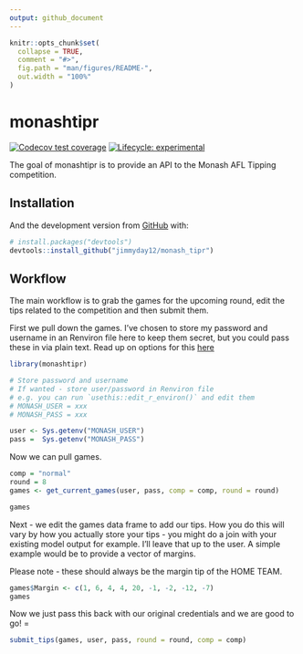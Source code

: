 ```yaml
---
output: github_document
---
```


<!-- README.md is generated from README.Rmd. Please edit that file -->

```r
knitr::opts_chunk$set(
  collapse = TRUE,
  comment = "#>",
  fig.path = "man/figures/README-",
  out.width = "100%"
)
```

# monashtipr

<!-- badges: start -->
[![Codecov test coverage](https://codecov.io/gh/jimmyday12/monash_tipr/branch/master/graph/badge.svg)](https://codecov.io/gh/jimmyday12/monash_tipr?branch=master)
[![Lifecycle: experimental](https://img.shields.io/badge/lifecycle-experimental-orange.svg)](https://www.tidyverse.org/lifecycle/#experimental)
<!-- badges: end -->

The goal of monashtipr is to provide an API to the Monash AFL Tipping competition.

## Installation

And the development version from [GitHub](https://github.com/) with:

``` r
# install.packages("devtools")
devtools::install_github("jimmyday12/monash_tipr")
```
## Workflow

The main workflow is to grab the games for the upcoming round, edit the tips related to the competition and then submit them. 

First we pull down the games. I've chosen to store my password and username in an Renviron file here to keep them secret, but you could pass these in via plain text. Read up on options for this [here](https://cran.r-project.org/web/packages/httr/vignettes/secrets.html)

```r
library(monashtipr)

# Store password and username
# If wanted - store user/password in Renviron file
# e.g. you can run `usethis::edit_r_environ()` and edit them
# MONASH_USER = xxx
# MONASH_PASS = xxx

user <- Sys.getenv("MONASH_USER")
pass =  Sys.getenv("MONASH_PASS")

```

Now we can pull games. 
```r
comp = "normal"
round = 8
games <- get_current_games(user, pass, comp = comp, round = round)

games
```

Next - we edit the games data frame to add our tips. How you do this will vary by how you actually store your tips - you might do a join with your existing model output for example. I'll leave that up to the user. A simple example would be to provide a vector of margins. 

Please note - these should always be the margin tip of the HOME TEAM.

```r
games$Margin <- c(1, 6, 4, 4, 20, -1, -2, -12, -7)
games
```

Now we just pass this back with our original credentials and we are good to go! =

```r
submit_tips(games, user, pass, round = round, comp = comp)
```

